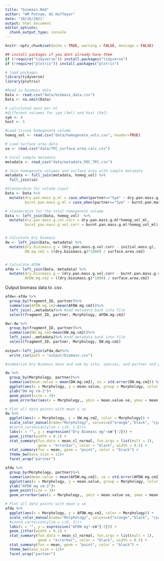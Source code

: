 ```yaml
---
title: "biomass.Rmd"
author: "HM Putnam, AS Huffmyer"
date: "10/26/2021"
output: html_document
editor_options: 
  chunk_output_type: console
---
```


```r
knitr::opts_chunk$set(echo = TRUE, warning = FALSE, message = FALSE)

## install packages if you dont already have them
if (!require("tidyverse")) install.packages("tidyverse")
if (!require("plotrix")) install.packages("plotrix")

# load packages
library(tidyverse)
library(plotrix)

```

```r
#Read in biomass data
Data <- read.csv("data/biomass_data.csv")
Data <- na.omit(Data)

# calculated mass per ml
#different volumes for sym (4ml) and host (5ml)
sym <- 4
host <- 5

#Load tissue homogenate volume
homog_vol <- read.csv("data/homogenate_vols.csv", header=TRUE)

# Load Surface area data
sa <- read.csv("data/TPC_surface.area.calc.csv")

# Coral sample metadata
metadata <- read_csv("data/metadata_POC_TPC.csv")

# Join homogenate volumes and surface area with sample metadata
metadata <- full_join(metadata, homog_vol) %>%
  full_join(sa)

#Standardize for volume input
Data <- Data %>%
  mutate(dry.pan.mass.g.ml = case_when(partner=="Sym" ~ dry.pan.mass.g/sym, partner=="Host" ~dry.pan.mass.g/host),
         burnt.pan.mass.g.ml = case_when(partner=="Sym" ~ burnt.pan.mass.g/sym, partner=="Host" ~burnt.pan.mass.g/host))

# Standardize for the total homogenate volume
Data <- left_join(Data, homog_vol)  %>%
  mutate(dry.pan.mass.g.vol.corr = dry.pan.mass.g.ml*homog_vol_ml, 
         burnt.pan.mass.g.vol.corr = burnt.pan.mass.g.ml*homog_vol_ml)


# Calculate Dry Biomass
dw <- left_join(Data, metadata) %>%
  mutate(dry.bioimass.g = (dry.pan.mass.g.vol.corr - initial.mass.g),
         DW.mg.cm2 = ((dry.bioimass.g)*1000) / surface.area.cm2)


# Calculate AFDW
afdw <- left_join(Data, metadata) %>%
  mutate(dry.bioimass.g = (dry.pan.mass.g.vol.corr - burnt.pan.mass.g.vol.corr),
         AFDW.mg.cm2 = ((dry.bioimass.g)*1000) / surface.area.cm2)


```

Output biomass data to .csv.  

```r
afdw<-afdw %>%
  group_by(fragment_ID, partner)%>%
  summarise(AFDW.mg.cm2=mean(AFDW.mg.cm2))%>%
  left_join(.,metadata)%>% #add metadata back into file
  select(fragment_ID, partner, Morphology, AFDW.mg.cm2)

dw<-dw %>% 
  group_by(fragment_ID, partner)%>%
  summarise(DW.mg.cm2=mean(DW.mg.cm2))%>%
  left_join(.,metadata)%>% #add metadata back into file
  select(fragment_ID, partner, Morphology, DW.mg.cm2) 
  
output<-left_join(afdw,dw)%>%
  write_csv(path = "output/biomass.csv")
```

```r
#summarize Dry Biomass mean and sem by site, species, and partner and plot

dw %>% 
  group_by(Morphology, partner)%>%
  summarise(mean.value = mean(DW.mg.cm2), se = std.error(DW.mg.cm2)) %>%
  ggplot(aes(x = Morphology, y = mean.value, group = Morphology, color = partner))+
  ylab("DW mg cm-2")+
  geom_point(size = 3)+
  geom_errorbar(aes(x = Morphology,, ymin = mean.value-se, ymax = mean.value+se), width = 0.5)

# Plot all data points with mean ± se
dw %>%
  ggplot(aes(x = Morphology, y = DW.mg.cm2, color = Morphology)) +
  scale_color_manual(name="Morphology", values=c("orange","black", "cyan"))+
  #coord_cartesian(ylim = c(0, 1.8))+
  labs(x = "", y = expression("Dry Biomass mg"~cm^{-2})) +
  geom_jitter(width = 0.1) +                                            # Plot all points
  stat_summary(fun.data = mean_cl_normal, fun.args = list(mult = 1),    # Plot standard error
               geom = "errorbar", color = "black", width = 0.5) +
  stat_summary(fun = mean, geom = "point", color = "black") +           # Plot mean
  theme_bw(base_size = 12)+
  facet_wrap("partner")


```

```r

afdw %>% 
  group_by(Morphology, partner)%>%
  summarise(mean.value = mean(AFDW.mg.cm2), se = std.error(AFDW.mg.cm2)) %>%
  ggplot(aes(x = Morphology, y = mean.value, group = Morphology, color = partner))+
  ylab("AFDW mg cm-2")+
  geom_point(size = 3)+
  geom_errorbar(aes(x = Morphology,, ymin = mean.value-se, ymax = mean.value+se), width = 0.5)

# Plot all data points with mean ± se
afdw %>%
  ggplot(aes(x = Morphology, y = AFDW.mg.cm2, color = Morphology)) +
  scale_color_manual(name="Morphology", values=c("orange","black", "cyan"))+
  #coord_cartesian(ylim = c(0, 5))+
  labs(x = "", y = expression("AFDW mg"~cm^{-2})) +
  geom_jitter(width = 0.1) +                                            # Plot all points
  stat_summary(fun.data = mean_cl_normal, fun.args = list(mult = 1),    # Plot standard error
               geom = "errorbar", color = "black", width = 0.5) +
  stat_summary(fun = mean, geom = "point", color = "black") +           # Plot mean
  theme_bw(base_size = 12)+
  facet_wrap("partner")

```


 
